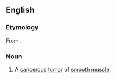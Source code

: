 ==English==
{{wikipedia}}

===Etymology===
From {{af|en|leio-|myo-|sarcoma}}.

===Noun===
{{en-noun|s|leiomyosarcomata}}

# {{lb|en|pathology}} A [[cancerous]] [[tumor]] of [[smooth muscle]].